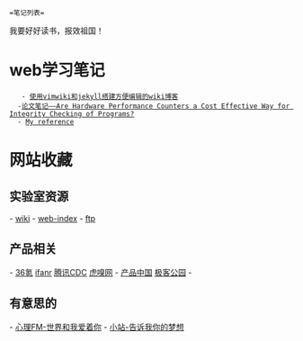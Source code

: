  =笔记列表=
我要好好读书，报效祖国！

= web学习笔记 =
    - [[vimwiki_jekyll|使用vimwiki和jekyll搭建方便编辑的wiki博客]]
   -[[/demo/wiki_html/integrity_check.html|论文笔记——Are Hardware Performance Counters a Cost Effective Way for Integrity Checking of Programs?]]
   - [[http://www.ruanyifeng.com/blog/2012/08/blogging_with_jekyll.html|My reference]]

= 网站收藏 =
== 实验室资源 ==
- [[http://172.18.184.221/|wiki]]
- [[http://172.18.184.59|web-index]]
- [[http://172.18.184.220|ftp]]
== 产品相关 ==
- [[http://www.36kr.com/|36氪]]     [[http://www.ifanr.com/|ifanr]]     [[http://cdc.tencent.com/|腾讯CDC]]    [[http://www.huxiu.com/|虎嗅网]]
- [[http://www.pmtoo.com/|产品中国]]     [[http://event.geekpark.net/|极客公园]]
-
== 有意思的 ==
- [[http://fm.xinli001.com/|心理FM-世界和我爱着你]]
- [[http://zhan.renren.com/home?checked=true|小站-告诉我你的梦想]]



    
   
